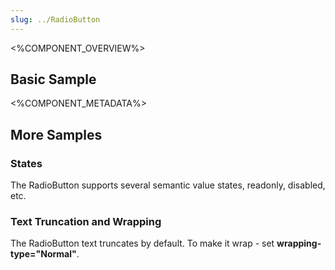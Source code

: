 ```yaml
---
slug: ../RadioButton
---
```



<%COMPONENT_OVERVIEW%>

## Basic Sample
<Basic />

<%COMPONENT_METADATA%>

## More Samples

### States
The RadioButton supports several semantic value states, readonly, disabled, etc.

<States />

### Text Truncation and Wrapping
The RadioButton text truncates by default. To make it wrap - set <b>wrapping-type="Normal"</b>.

<TextWrapping />